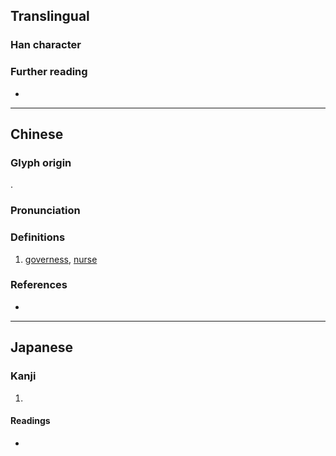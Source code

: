 {{character info}}
==Translingual==

===Han character===
{{Han char|rn=38|rad=女|as=09|sn=12|four=46494|canj=VORD|ids=⿰女保}}

===Further reading===
* {{Han ref|kx=0267.361|hdz=80018.110|uh=5AAC|ud=23212|bh=D8BF|bd=55487}}

----

==Chinese==
{{zh-forms}}

===Glyph origin===
{{Han compound|女|保|c1=s|c2=p|ls=psc|t1=woman}}.

===Pronunciation===
{{zh-pron
|m=bǎo
|c=bou2
|mc=y
|oc=y
|cat=n
}}

===Definitions===
{{head|zh|Han character}}

# [[governess]], [[nurse]]

===References===
* {{R:yue:Hanzi}}

----

==Japanese==

===Kanji===
{{ja-kanji|grade=|rs=女09}}

# {{rfdef|ja|sort=女09}}

====Readings====
* {{ja-readings|on=[[ほ]] (ho)|kun=}}